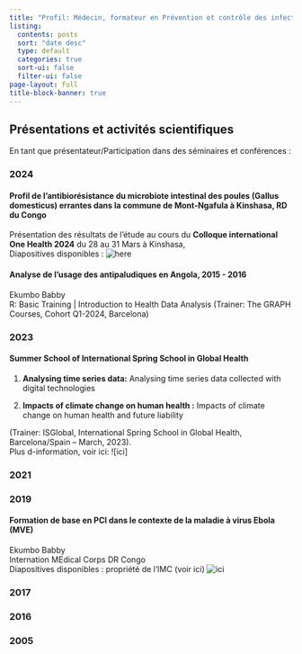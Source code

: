 ```yaml
---
title: "Profil: Médecin, formateur en Prévention et contrôle des infections | PCI"
listing:
  contents: posts
  sort: "date desc"
  type: default
  categories: true
  sort-ui: false
  filter-ui: false
page-layout: full
title-block-banner: true
---
```


## Présentations et activités scientifiques

En tant que présentateur/Participation dans des séminaires et conférences :

### **2024**

#### Profil de l'antibiorésistance du microbiote intestinal des poules (Gallus domesticus) errantes dans la commune de Mont-Ngafula à Kinshasa, RD du Congo

Présentation des résultats de l'étude au cours du **Colloque international One Health 2024** du 28 au 31 Mars à Kinshasa,\
Diapositives disponibles : ![here](http://www.Colloque%202024%20-%20INOHA%20(ac.cd)){alt="here"}

#### Analyse de l'usage des antipaludiques en Angola, 2015 - 2016

Ekumbo Babby\
R: Basic Training \| Introduction to Health Data Analysis (Trainer: The GRAPH Courses, Cohort Q1-2024, Barcelona)

### **2023**

#### Summer School of International Spring School in Global Health

1.  **Analysing time series data:** Analysing time series data collected with digital technologies

2.  **Impacts of climate change on human health :** Impacts of climate change on human health and future liability

(Trainer: ISGlobal, International Spring School in Global Health, Barcelona/Spain – March, 2023).\
Plus d-information, voir ici: \![ici\]

### **2021**

### 2019

#### Formation de base en PCI dans le contexte de la maladie à virus Ebola (MVE)

Ekumbo Babby\
Internation MEdical Corps DR Congo\
Diapositives disponibles : propriété de l'IMC (voir ici) ![ici](https://internationalmedicalcorps.org/country/democratic-republic-of-congo/){alt="ici"}

### 2017

#### 

### 2016

#### 

### 2005

#### 

